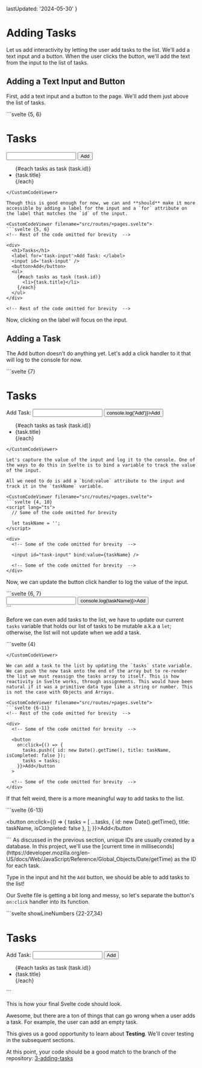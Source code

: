 
  lastUpdated: '2024-05-30'
}

# Adding Tasks

Let us add interactivity by letting the user add tasks to the list. We'll add a text input and a button. When the user clicks the button, we'll add the text from the input to the list of tasks.

## Adding a Text Input and Button

First, add a text input and a button to the page. We'll add them just above the list of tasks.

<CustomCodeViewer filename="src/routes/+pages.svelte">
```svelte {5, 6}
<!-- Rest of the code omitted for brevity  -->

<div>
  <h1>Tasks</h1>
  <input />
  <button>Add</button>
  <ul>
    {#each tasks as task (task.id)}
      <li>{task.title}</li>
    {/each}
  </ul>
</div>

<!-- Rest of the code omitted for brevity  -->
```
</CustomCodeViewer>

Though this is good enough for now, we can and **should** make it more accessible by adding a label for the input and a `for` attribute on the label that matches the `id` of the input.

<CustomCodeViewer filename="src/routes/+pages.svelte">
```svelte {5, 6}
<!-- Rest of the code omitted for brevity  -->

<div>
  <h1>Tasks</h1>
  <label for='task-input'>Add Task: </label>
  <input id='task-input' />
  <button>Add</button>
  <ul>
    {#each tasks as task (task.id)}
      <li>{task.title}</li>
    {/each}
  </ul>
</div>

<!-- Rest of the code omitted for brevity  -->
```
</CustomCodeViewer>

Now, clicking on the label will focus on the input.

## Adding a Task

The Add button doesn't do anything yet. Let's add a click handler to it that will log to the console for now.

<CustomCodeViewer filename="src/routes/+pages.svelte">
```svelte {7}
<!-- Rest of the code omitted for brevity  -->

<div>
  <h1>Tasks</h1>
  <label for="task-input">Add Task: </label>
  <input id="task-input" />
  <button on:click={() => console.log('Add')}>Add</button>
  <ul>
    {#each tasks as task (task.id)}
      <li>{task.title}</li>
    {/each}
  </ul>
</div>

<!-- Rest of the code omitted for brevity  -->
```
</CustomCodeViewer>

Let's capture the value of the input and log it to the console. One of the ways to do this in Svelte is to bind a variable to track the value of the input.

All we need to do is add a `bind:value` attribute to the input and track it in the `taskName` variable.

<CustomCodeViewer filename="src/routes/+pages.svelte">
```svelte {4, 10}
<script lang="ts">
  // Some of the code omitted for brevity

  let taskName = '';
</script>

<div>
  <!-- Some of the code omitted for brevity  -->

  <input id="task-input" bind:value={taskName} />
  
  <!-- Some of the code omitted for brevity  -->
</div>
```
</CustomCodeViewer>

Now, we can update the button click handler to log the value of the input.

<CustomCodeViewer filename="src/routes/+pages.svelte">
```svelte {6, 7}
<!-- Rest of the code omitted for brevity  -->

<div>
  <!-- Some of the code omitted for brevity  -->
  
  <input id="task-input" bind:value={taskName} />
  <button on:click={() => console.log(taskName)}>Add</button>
  
  <!-- Some of the code omitted for brevity  -->
</div>
```
</CustomCodeViewer>

Before we can even add tasks to the list, we have to update our current `tasks` variable that holds our list of tasks to be mutable a.k.a a `let`; otherwise, the list will not update when we add a task.

<CustomCodeViewer filename="src/routes/+pages.svelte">
```svelte {4}
<script lang="ts">
  // Some of the code omitted for brevity

  let tasks: Task[] = [
    {
      id: 1,
      title: 'Learn Svelte',
      isCompleted: true,
      priority: 'p1',
    },
  ];

  // Some of the code omitted for brevity
</script>

<!-- Rest of the code omitted for brevity  -->
```
</CustomCodeViewer>

We can add a task to the list by updating the `tasks` state variable. We can push the new task onto the end of the array but to re-render the list we must reassign the tasks array to itself. This is how reactivity in Svelte works, through assignments. This would have been natural if it was a primitive data type like a string or number. This is not the case with Objects and Arrays.

<CustomCodeViewer filename="src/routes/+pages.svelte">
```svelte {6-11}
<!-- Rest of the code omitted for brevity  -->

<div>
  <!-- Some of the code omitted for brevity  -->

  <button
    on:click={() => {
      tasks.push({ id: new Date().getTime(), title: taskName, isCompleted: false });
      tasks = tasks;
    }}>Add</button
  >

  <!-- Some of the code omitted for brevity  -->
</div>
```
</CustomCodeViewer>

If that felt weird, there is a more meaningful way to add tasks to the list.

<CustomCodeViewer filename="src/routes/+pages.svelte">
```svelte {6-13}
<!-- Rest of the code omitted for brevity  -->

<div>
  <!-- Some of the code omitted for brevity  -->

  <button
    on:click={() => {
      tasks = [
        ...tasks,
        { id: new Date().getTime(), title: taskName, isCompleted: false },
      ];
    }}>Add</button
  >

  <!-- Some of the code omitted for brevity  -->
</div>
```
</CustomCodeViewer>

<Callout>
  As discussed in the previous section, unique IDs are usually created by a
  database. In this project, we'll use the [current time in
  milliseconds](https://developer.mozilla.org/en-US/docs/Web/JavaScript/Reference/Global_Objects/Date/getTime)
  as the ID for each task.
</Callout>

Type in the input and hit the `Add` button, we should be able to add tasks to the list!

Our Svelte file is getting a bit long and messy, so let's separate the button's `on:click` handler into its function.

<CustomCodeViewer filename="src/routes/+pages.svelte">
```svelte showLineNumbers {22-27,34}
<script lang="ts">
  type Priority = 'p1' | 'p2' | 'p3';

  type Task = {
    id: number;
    title: string;
    isCompleted: boolean;
    priority?: Priority;
  };

  let tasks: Task[] = [
    {
      id: 1,
      title: 'Learn Svelte',
      isCompleted: true,
      priority: 'p1',
    },
  ];

  let taskName = '';

  const addTask = () => {
    tasks = [
      ...tasks,
      { id: new Date().getTime(), title: taskName, isCompleted: false },
    ];
  };
</script>

<div>
  <h1>Tasks</h1>
  <label for="task-input">Add Task: </label>
  <input id="task-input" bind:value={taskName} />
  <button on:click={addTask}>Add</button>
  <ul>
    {#each tasks as task (task.id)}
      <li>{task.title}</li>
    {/each}
  </ul>
</div>
```
</CustomCodeViewer>

This is how your final Svelte code should look.

Awesome, but there are a ton of things that can go wrong when a user adds a task. For example, the user can add an empty task.

This gives us a good opportunity to learn about **Testing**. We'll cover testing in the subsequent sections.

At this point, your code should be a good match to the branch of the repository: [3-adding-tasks](https://github.com/Frontend-Hire/todo-app-svelte-tdd-typescript/tree/3-adding-tasks)